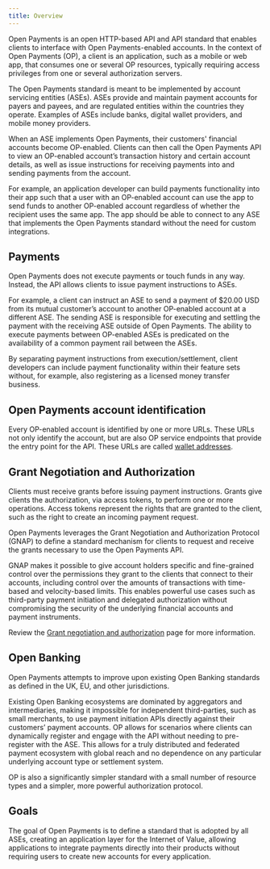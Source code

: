 ```yaml
---
title: Overview
---
```



Open Payments is an open HTTP-based API and API standard that enables clients to interface with Open Payments-enabled accounts. In the context of Open Payments (OP), a client is an application, such as a mobile or web app, that consumes one or several OP resources, typically requiring access privileges from one or several authorization servers.

The Open Payments standard is meant to be implemented by account servicing entities (ASEs). ASEs provide and maintain payment accounts for payers and payees, and are regulated entities within the countries they operate. Examples of ASEs include banks, digital wallet providers, and mobile money providers.

When an ASE implements Open Payments, their customers' financial accounts become OP-enabled. Clients can then call the Open Payments API to view an OP-enabled account’s transaction history and certain account details, as well as issue instructions for receiving payments into and sending payments from the account.

For example, an application developer can build payments functionality into their app such that a user with an OP-enabled account can use the app to send funds to another OP-enabled account regardless of whether the recipient uses the same app. The app should be able to connect to any ASE that implements the Open Payments standard without the need for custom integrations.

## Payments

Open Payments does not execute payments or touch funds in any way. Instead, the API allows clients to issue payment instructions to ASEs.

For example, a client can instruct an ASE to send a payment of $20.00 USD from its mutual customer’s account to another OP-enabled account at a different ASE. The sending ASE is responsible for executing and settling the payment with the receiving ASE outside of Open Payments. The ability to execute payments between OP-enabled ASEs is predicated on the availability of a common payment rail between the ASEs.

By separating payment instructions from execution/settlement, client developers can include payment functionality within their feature sets without, for example, also registering as a licensed money transfer business.

## Open Payments account identification

Every OP-enabled account is identified by one or more URLs. These URLs not only identify the account, but are also OP service endpoints that provide the entry point for the API. These URLs are called [wallet addresses](/introduction/wallet-addresses).

## Grant Negotiation and Authorization

Clients must receive grants before issuing payment instructions. Grants give clients the authorization, via access tokens, to perform one or more operations. Access tokens represent the rights that are granted to the client, such as the right to create an incoming payment request.

Open Payments leverages the <LinkOut href='https://datatracker.ietf.org/doc/html/draft-ietf-gnap-core-protocol'>Grant Negotiation and Authorization Protocol (GNAP)</LinkOut> to define a standard mechanism for clients to request and receive the grants necessary to use the Open Payments API.

GNAP makes it possible to give account holders specific and fine-grained control over the permissions they grant to the clients that connect to their accounts, including control over the amounts of transactions with time-based and velocity-based limits. This enables powerful use cases such as third-party payment initiation and delegated authorization without compromising the security of the underlying financial accounts and payment instruments.

Review the [Grant negotiation and authorization](/introduction/grants) page for more information.

## Open Banking

Open Payments attempts to improve upon existing Open Banking standards as defined in the UK, EU, and other jurisdictions.

Existing Open Banking ecosystems are dominated by aggregators and intermediaries, making it impossible for independent third-parties, such as small merchants, to use payment initiation APIs directly against their customers’ payment accounts. OP allows for scenarios where clients can dynamically register and engage with the API without needing to pre-register with the ASE. This allows for a truly distributed and federated payment ecosystem with global reach and no dependence on any particular underlying account type or settlement system.

OP is also a significantly simpler standard with a small number of resource types and a simpler, more powerful authorization protocol.

## Goals

The goal of Open Payments is to define a standard that is adopted by all ASEs, creating an application layer for the Internet of Value, allowing applications to integrate payments directly into their products without requiring users to create new accounts for every application.

